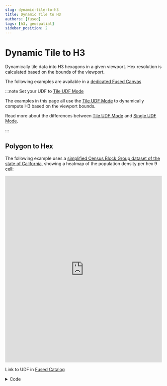 ```yaml
---
slug: dynamic-tile-to-h3
title: Dynamic Tile to H3
authors: [fused]
tags: [h3, geospatial]
sidebar_position: 2
---
```


# Dynamic Tile to H3

Dynamically tile data into H3 hexagons in a given viewport. Hex resolution is calculated based on the bounds of the viewport.

The following examples are available in a [dedicated Fused Canvas](https://www.fused.io/canvas/fc_6axFAIdiqYrWuLNkDXi06c)

:::note Set your UDF to [Tile UDF Mode](/tutorials/Geospatial%20with%20Fused/filetile/#tile-udf)

The examples in this page all use the [Tile UDF Mode](/tutorials/Geospatial%20with%20Fused/filetile/#tile-udf) to dynamically compute H3 based on the viewport bounds.

Read more about the differences between [Tile UDF Mode](/tutorials/Geospatial%20with%20Fused/filetile/#tile-udf) and [Single UDF Mode](/tutorials/Geospatial%20with%20Fused/filetile/#single-udf).

:::

## Polygon to Hex

The following example uses a [simplified Census Block Group dataset of the state of California](https://www.fused.io/workbench/files?path=s3%3A%2F%2Ffused-asset%2Fdemos%2Fcatchment_analysis%2Fsimplified_acs_bg_ca_2022.parquet), showing a heatmap of the population density per hex 9 cell:

<iframe 
  src="https://www.fused.io/server/v1/realtime-shared/fc_6axFAIdiqYrWuLNkDXi06c-hex_tile_map_template_with_tooltip_v2/run/file"
  width="100%"
  height="600px"
  frameBorder="0"
  style={{borderRadius: '8px'}}
></iframe>

Link to UDF in [Fused Catalog](https://www.fused.io/workbench/catalog/census_to_hex_template_v2-53ff4b2f-fb6e-4284-9c0d-4b5f04b4f3d1)

<details>
<summary>Code</summary>
```python showLineNumbers
@fused.udf
def udf(
    bounds: fused.types.Bounds = [-125.0, 24.0, -66.9, 49.0],
    path: str = "s3://fused-asset/demos/catchment_analysis/simplified_acs_bg_ca_2022.parquet",
    min_hex_cell_res: int= 11, # Increase this if working with high res local data
    max_hex_cell_res: int= 4,
):
    import pandas as pd
    import geopandas as gpd
    
    common = fused.load("https://github.com/fusedio/udfs/tree/f430c25/public/common/")
    
    # Dynamic H3 resolution
    def dynamic_h3_res(b):
        z = common.estimate_zoom(b)
        return max(min(int(2 + z / 1.5),min_hex_cell_res), max_hex_cell_res)
    
    parent_res = max(dynamic_h3_res(bounds) - 1, 0)
    
    # Load and clip data
    gdf = gpd.read_parquet(path)
    tile = common.get_tiles(bounds, clip=True)
    gdf = gdf.to_crs(4326).clip(tile)
    
    # Early exit if empty
    if len(gdf) == 0:
        return pd.DataFrame(columns=["hex", "POP", "pct"])
    
    # Hexify
    con = common.duckdb_connect()
    df_hex = common.gdf_to_hex(gdf, res=parent_res, add_latlng_cols=None)
    con.register("df_hex", df_hex)
    
    # Aggregate to parent hexagons and calculate percentages
    # In this case we're aggregating by sum
    query = f"""
    WITH agg AS (
        SELECT 
            h3_cell_to_parent(hex, {parent_res}) AS hex, 
            SUM(POP) AS POP
        FROM df_hex
        GROUP BY hex
    )
    SELECT
        hex,
        POP,
        POP * 100.0 / SUM(POP) OVER () AS pct
    FROM agg
    ORDER BY POP DESC
    """
    
    return con.sql(query).df()
```
</details>

### Requirements

- Polygon Dataset
```csv
          GEOID  POP  ...                                           geometry
0  060376500012  82   ...  POLYGON ((-118.32649 33.88282, -118.32206 33.8...
1  060376500014  315  ...  POLYGON ((-118.32647 33.87978, -118.32214 33.8...
2  060376503002  145  ...  POLYGON ((-118.3525 33.87249, -118.34388 33.87...
```

- Passing the [viewport `bounds`](/tutorials/Geospatial%20with%20Fused/filetile/#bounds)

```python showLineNumbers
bounds: fused.types.Bounds = [-118.32649, 33.87249, -118.32206, 33.88282]
```

- Field to hexagonify & Aggregation function. In this example we're summing the population: `POP`

### Logic

1. Get tile & hex resolution

```python showLineNumbers
common = fused.load("https://github.com/fusedio/udfs/tree/f430c25/public/common/")

def dynamic_h3_res(b):
    z = common.estimate_zoom(b)
    return max(min(int(2 + z / 1.5),min_hex_cell_res), max_hex_cell_res)

parent_res = max(dynamic_h3_res(bounds) - 1, 0)
```

2. Load data & clip to tile

```python showLineNumbers
gdf = gpd.read_parquet(path)
tile = common.get_tiles(bounds, clip=True)
gdf = gdf.to_crs(4326).clip(tile)
```

3. Hexify

```python showLineNumbers
# We'll use functions from the common UDFs
df_hex = common.gdf_to_hex(gdf, res=parent_res, add_latlng_cols=None)
```

4. Aggregate

```python showLineNumbers
query = f"""
WITH agg AS (
    SELECT 
        h3_cell_to_parent(hex, {parent_res}) AS hex, 
        SUM(POP) AS POP
    FROM df_hex
    GROUP BY hex
)
SELECT
    hex,
    POP,
    POP * 100.0 / SUM(POP) OVER () AS pct
FROM agg
ORDER BY POP DESC
"""

hex_df = con.sql(query).df()
```

## Raster to Hex

This example uses [AWS's Terrain Tiles](https://registry.opendata.aws/terrain-tiles/) tiled GeoTiff data. Hexagons show elevation data:

<iframe 
  src="https://www.fused.io/server/v1/realtime-shared/fsh_5o5UNLYxDNTN5ldzVFkeuR/run/file"
  width="100%"
  height="600px"
  frameBorder="0"
  style={{borderRadius: '8px'}}
></iframe>

Link to UDF in [Fused Catalog](https://github.com/fusedio/udfs/tree/966a45f/community/sina/DEM_Tile_Example/)

<details>
<summary>Code Details</summary>
```python showLineNumbers
@fused.udf
def udf(bounds: fused.types.Bounds = [-90.691,-21.719,-21.300,75.897], stats_type="mean", type='hex', color_scale:float=1):
    import pandas as pd
    import rioxarray

    common = fused.load("https://github.com/fusedio/udfs/tree/b7637ee/public/common/")
    # convert bounds to tile
    tile = common.get_tiles(bounds, clip=True)

    # 1. Initial parameters
    x, y, z = tile.iloc[0][["x", "y", "z"]]
    url = f"https://s3.amazonaws.com/elevation-tiles-prod/geotiff/{z}/{x}/{y}.tif"
    if type=='png':
        return url_to_plasma(url, min_max=(-1000,2000/color_scale**0.5), colormap='plasma')
    else:
        
        res_offset = 1  # lower makes the hex finer
        h3_size = max(min(int(3 + z / 2), 12) - res_offset, 2)
        print(h3_size)
    
        # 2. Read tiff
        da_tiff = rioxarray.open_rasterio(url).squeeze(drop=True).rio.reproject("EPSG:4326")
        df_tiff = da_tiff.to_dataframe("data").reset_index()[["y", "x", "data"]]
    
        # 3. Hexagonify & aggregate
        df = aggregate_df_hex(
            df_tiff, h3_size, latlng_cols=["y", "x"], stats_type=stats_type
        )
        df["elev_scale"] = int((15 - z) * 1)
        df["metric"]=df["metric"]*color_scale
        df = df[df["metric"] > 0]
        return df



def url_to_plasma(url, min_max=None, colormap='plasma'):
    common = fused.load("https://github.com/fusedio/udfs/tree/b7637ee/public/common/")

    return common.arr_to_plasma(common.url_to_arr(url).squeeze(), min_max=min_max, colormap=colormap, reverse=False)


@fused.cache
def df_to_hex(df, res, latlng_cols=("lat", "lng")):  
    common = fused.load("https://github.com/fusedio/udfs/tree/b7637ee/public/common/")
    qr = f"""
            SELECT h3_latlng_to_cell({latlng_cols[0]}, {latlng_cols[1]}, {res}) AS hex, ARRAY_AGG(data) as agg_data
            FROM df
            group by 1
          --  order by 1
        """
    con = common.duckdb_connect()
    return con.query(qr).df()


@fused.cache
def aggregate_df_hex(df, res, latlng_cols=("lat", "lng"), stats_type="mean"):
    import pandas as pd

    df = df_to_hex(df, res=res, latlng_cols=latlng_cols)
    if stats_type == "sum":
        fn = lambda x: pd.Series(x).sum()
    elif stats_type == "mean":
        fn = lambda x: pd.Series(x).mean()
    else:
        fn = lambda x: pd.Series(x).mean()
    df["metric"] = df.agg_data.map(fn)
    return df

```
</details>

### Requirements

- Raster Dataset (in this case [AWS's Terrain Tiles](https://registry.opendata.aws/terrain-tiles/)):

```bash
                y           x  data
0       84.776183 -179.725474 -2191
1       84.776183 -179.176421 -2176
2       84.776183 -178.627369 -2176
```

- Passing the [viewport `bounds`](/tutorials/Geospatial%20with%20Fused/filetile/#bounds)

```python showLineNumbers
bounds: fused.types.Bounds = [-90.691,-21.719,-21.300,75.897]
```

### Logic

1. Get tile & hex resolution

```python showLineNumbers
x, y, z = tile.iloc[0][["x", "y", "z"]]
url = f"https://s3.amazonaws.com/elevation-tiles-prod/geotiff/{z}/{x}/{y}.tif"

res_offset = 1  # lower makes the hex finer
h3_size = max(min(int(3 + z / 2), 12) - res_offset, 2)
```

2. Read array & return as dataframe

```python showLineNumbers
da_tiff = rioxarray.open_rasterio(url).squeeze(drop=True).rio.reproject("EPSG:4326")
df_tiff = da_tiff.to_dataframe("data").reset_index()[["y", "x", "data"]]
```

3. Hexagonify & aggregate

```python showLineNumbers
df = df_tiff
res = h3_size
latlng_cols=("lat", "lng")

# duckdb query 
qr = f"""
        SELECT h3_latlng_to_cell({latlng_cols[0]}, {latlng_cols[1]}, {res}) AS hex, ARRAY_AGG(data) as agg_data
        FROM df
        group by 1
    """
```

4. Aggregate 

```python showLineNumbers
@fused.cache
def aggregate_df_hex(df, res, latlng_cols=("lat", "lng"), stats_type="mean"):
    import pandas as pd

    df = df_to_hex(df, res=res, latlng_cols=latlng_cols)
    if stats_type == "sum":
        fn = lambda x: pd.Series(x).sum()
    elif stats_type == "mean":
        fn = lambda x: pd.Series(x).mean()
    else:
        fn = lambda x: pd.Series(x).mean()
    df["metric"] = df.agg_data.map(fn)
    return df
```